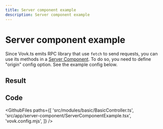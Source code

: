 ```yaml
---
title: Server component example
description: Server component example
---
```




# Server component example

  Since Vovk.ts emits RPC library that use `fetch` to send requests, you can use its methods in a [Server Component](https://nextjs.org/docs/app/building-your-application/rendering/server-components). To do so, you need to define "origin" config option. See the example config below.

## Result

<Example>
    <ServerComponentExample />
</Example>

## Code

<GithubFiles
  paths={[
    'src/modules/basic/BasicController.ts',
    'src/app/server-component/ServerComponentExample.tsx',
    'vovk.config.mjs',
  ]}
/>